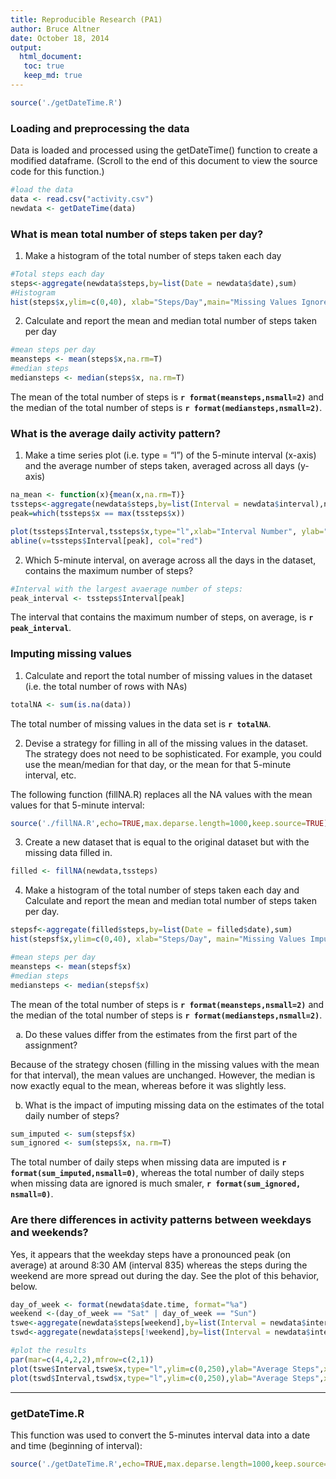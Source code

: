 ```yaml
---
title: Reproducible Research (PA1)
author: Bruce Altner
date: October 18, 2014
output:
  html_document:
   toc: true
   keep_md: true
---
```



```r
source('./getDateTime.R')
```

### Loading and preprocessing the data

Data is loaded and processed using the getDateTime() function to create a modified dataframe. (Scroll to the end of this document to view the source code for this function.)

```r
#load the data
data <- read.csv("activity.csv")
newdata <- getDateTime(data)
```


### What is mean total number of steps taken per day?

1. Make a histogram of the total number of steps taken each day

```r

#Total steps each day
steps<-aggregate(newdata$steps,by=list(Date = newdata$date),sum)
#Histogram
hist(steps$x,ylim=c(0,40), xlab="Steps/Day",main="Missing Values Ignored")
```


2. Calculate and report the mean and median total number of steps taken
per day


```r
#mean steps per day
meansteps <- mean(steps$x,na.rm=T)
#median steps
mediansteps <- median(steps$x, na.rm=T)
```

The mean of the total number of steps is **`r format(meansteps,nsmall=2)`** and the median of the total number of steps is **`r format(mediansteps,nsmall=2)`**.

### What is the average daily activity pattern?

1. Make a time series plot (i.e. type = "l") of the 5-minute interval (x-axis)
and the average number of steps taken, averaged across all days (y-axis)

```r
na_mean <- function(x){mean(x,na.rm=T)}
tssteps<-aggregate(newdata$steps,by=list(Interval = newdata$interval),na_mean)
peak=which(tssteps$x == max(tssteps$x))

plot(tssteps$Interval,tssteps$x,type="l",xlab="Interval Number", ylab="Average Steps")
abline(v=tssteps$Interval[peak], col="red")

```


2. Which 5-minute interval, on average across all the days in the dataset, contains the maximum number of steps?

```r

#Interval with the largest avaerage number of steps:
peak_interval <- tssteps$Interval[peak]
```
The interval that contains the maximum number of steps, on average, is **`r peak_interval`**.

### Imputing missing values

1. Calculate and report the total number of missing values in the dataset
(i.e. the total number of rows with NAs)
```r
totalNA <- sum(is.na(data))
```

The total number of missing values in the data set is **`r totalNA`**.

2. Devise a strategy for filling in all of the missing values in the dataset. The
strategy does not need to be sophisticated. For example, you could use
the mean/median for that day, or the mean for that 5-minute interval, etc.

The following function (fillNA.R) replaces all the NA values with the mean values for that 5-minute interval:


```r
source('./fillNA.R',echo=TRUE,max.deparse.length=1000,keep.source=TRUE)
```


3. Create a new dataset that is equal to the original dataset but with the
missing data filled in.

```r
filled <- fillNA(newdata,tssteps)
```


4. Make a histogram of the total number of steps taken each day and Calculate
and report the mean and median total number of steps taken per day. 
```r
stepsf<-aggregate(filled$steps,by=list(Date = filled$date),sum)
hist(stepsf$x,ylim=c(0,40), xlab="Steps/Day", main="Missing Values Imputed")

#mean steps per day
meansteps <- mean(stepsf$x)
#median steps
mediansteps <- median(stepsf$x)
```

The mean of the total number of steps is **`r format(meansteps,nsmall=2)`** and the median of the total number of steps is **`r format(mediansteps,nsmall=2)`**.

a. Do these values differ from the estimates from the first part of the assignment?

Because of the strategy chosen (filling in the missing values with the mean for that interval), the mean values are unchanged.  However, the median is now exactly equal to the mean, whereas before it was slightly less.

b. What is the impact of imputing missing data on the estimates of the total
daily number of steps?


```r
sum_imputed <- sum(stepsf$x)
sum_ignored <- sum(steps$x, na.rm=T)
```

The total number of daily steps when missing data are imputed is **`r format(sum_imputed,nsmall=0)`**, whereas the total number of daily steps when missing data are ignored is much smaler, **`r format(sum_ignored, nsmall=0)`**.


### Are there differences in activity patterns between weekdays and weekends?

Yes, it appears that the weekday steps have a pronounced peak (on average) at around 8:30 AM (interval 835) whereas the steps during the weekend are more spread out during the day. See the plot of this behavior, below.

```r
day_of_week <- format(newdata$date.time, format="%a")
weekend <-(day_of_week == "Sat" | day_of_week == "Sun")
tswe<-aggregate(newdata$steps[weekend],by=list(Interval = newdata$interval[weekend]),na_mean)
tswd<-aggregate(newdata$steps[!weekend],by=list(Interval = newdata$interval[!weekend]),na_mean)

#plot the results
par(mar=c(4,4,2,2),mfrow=c(2,1))
plot(tswe$Interval,tswe$x,type="l",ylim=c(0,250),ylab="Average Steps",xlab="", main="Weekend")
plot(tswd$Interval,tswd$x,type="l",ylim=c(0,250),ylab="Average Steps",xlab="Interval",main="Weekday")

```

----
### getDateTime.R

This function was used to convert the 5-minutes interval data into a date and time (beginning of interval):

```r
source('./getDateTime.R',echo=TRUE,max.deparse.length=1000,keep.source=TRUE)
```